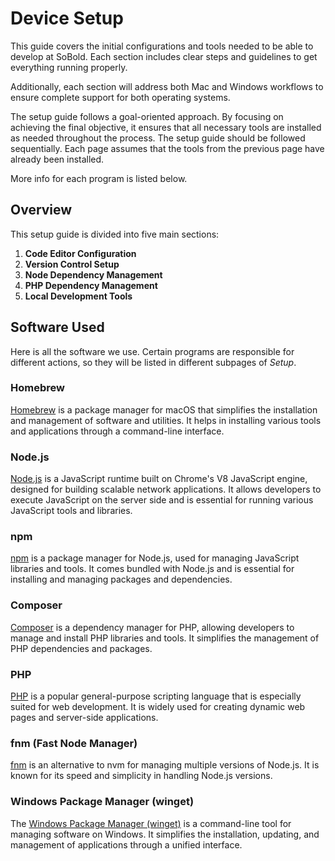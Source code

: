 
# Device Setup

This guide covers the initial configurations and tools needed to be able to develop at SoBold. Each section includes clear steps and guidelines to get everything running properly.

Additionally, each section will address both Mac and Windows workflows to ensure complete support for both operating systems.

<Callout type="info">
The setup guide follows a goal-oriented approach. By focusing on achieving the final objective, it ensures that all necessary tools are installed as needed throughout the process.
</Callout>

<Callout>
The setup guide should be followed sequentially. Each page assumes that the tools from the previous page have already been installed.
</Callout>

More info for each program is listed below.

## Overview

This setup guide is divided into five main sections:

1. **Code Editor Configuration**
2. **Version Control Setup**
3. **Node Dependency Management**
3. **PHP Dependency Management**
4. **Local Development Tools**

## Software Used

Here is all the software we use. Certain programs are responsible for different actions, so they will be listed in different subpages of *Setup*.

### <i class="devicon-homebrew-plain colored"></i> Homebrew
[Homebrew](https://brew.sh) is a package manager for macOS that simplifies the installation and management of software and utilities. It helps in installing various tools and applications through a command-line interface.

### <i class="devicon-nodejs-plain colored"></i> Node.js
[Node.js](https://nodejs.org) is a JavaScript runtime built on Chrome's V8 JavaScript engine, designed for building scalable network applications. It allows developers to execute JavaScript on the server side and is essential for running various JavaScript tools and libraries.

### <i class="devicon-npm-original-wordmark colored"></i> npm
[npm](https://www.npmjs.com) is a package manager for Node.js, used for managing JavaScript libraries and tools. It comes bundled with Node.js and is essential for installing and managing packages and dependencies.

### <i class="devicon-composer-plain "></i> Composer
[Composer](https://getcomposer.org) is a dependency manager for PHP, allowing developers to manage and install PHP libraries and tools. It simplifies the management of PHP dependencies and packages.

### <i class="devicon-php-plain colored"></i> PHP
[PHP](https://www.php.net) is a popular general-purpose scripting language that is especially suited for web development. It is widely used for creating dynamic web pages and server-side applications.

### <i class="devicon-fnm-plain colored"></i> fnm (Fast Node Manager)
[fnm](https://github.com/Schniz/fnm) is an alternative to nvm for managing multiple versions of Node.js. It is known for its speed and simplicity in handling Node.js versions.

### <i class="devicon-windows11-original colored"></i> Windows Package Manager (winget)
The [Windows Package Manager (winget)](https://docs.microsoft.com/en-us/windows/package-manager/) is a command-line tool for managing software on Windows. It simplifies the installation, updating, and management of applications through a unified interface.
